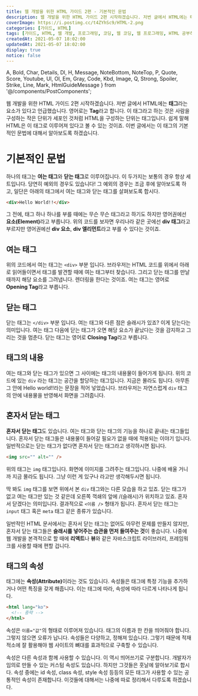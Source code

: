 ```yaml
---
title: 웹 개발을 위한 HTML 가이드 2편 - 기본적인 문법
description: 웹 개발을 위한 HTML 가이드 2편 시작하겠습니다. 저번 글에서 HTML에는 태그라는 요소가 있다고 언급했습니다. 영어로는 Tag라고 합니다. 이 태그라고 하는 것은 사람을 구성하는 작은 단위가 세포인 것처럼 HTML을 구성하는 단위는 태그입니다. 쉽게 말해 HTML은 이 태그로 이루어져 있다고 볼 수 있는 것이죠. 이번 글에서는 이 태그의 기본적인 문법에 대해서 알아보도록 하겠습니다.
coverImage: https://i.postimg.cc/t4ZYhSc9/HTML-2.png
categories: [가이드, HTML]
tags: [가이드, HTML, 웹 개발, 프로그래밍, 코딩, 웹 코딩, 웹 프로그래밍, HTML 공부하기, HTML 초보, 태그, HTML 문법]
createdAt: 2021-05-07 18:02:00
updatedAt: 2021-05-07 18:02:00
display: true
notice: false
---
```


  A, Bold, Char, Details, Dl, H, Message, NoteBottom, NoteTop, P,
  Quote, Score, Youtube, Ul, Ol, Em, Gray, Code, Kbd, Image,
  Q, Strong, Spoiler, Strike, Line, Mark, HtmlGuideMessage
} from '@/components/PostComponents';

<HtmlGuideMessage />

웹 개발을 위한 HTML 가이드 2편 시작하겠습니다. 저번 글에서 HTML에는 **태그**라는 요소가 있다고 언급했습니다. 영어로는 **Tag**라고 합니다. 이 태그라고 하는 것은 사람을 구성하는 작은 단위가 세포인 것처럼 HTML을 구성하는 단위는 태그입니다. 쉽게 말해 HTML은 이 태그로 이루어져 있다고 볼 수 있는 것이죠. 이번 글에서는 이 태그의 기본적인 문법에 대해서 알아보도록 하겠습니다.

# 기본적인 문법
하나의 태그는 **여는 태그**와 **닫는 태그**로 이루어집니다. 이 두가지는 보통의 경우 항상 세트입니다. 당연히 예외의 경우도 있습니다! 그 예외의 경우는 조금 후에 알아보도록 하고, 일단은 아래의 태그에서 여는 태그와 닫는 태그를 살펴보도록 합시다.

```html
<div>Hello World!!</div>
```

그 전에, 태그 하나 하나를 부를 때에는 무슨 무슨 태그라고 하기도 하지만 영어권에선 <Strong>요소(Element)</Strong>라고 부릅니다. 위의 코드를 보자면 우리나라 같은 곳에선 **div 태그**라고 부르지만 영어권에선 **div 요소**, **div 엘리먼트**라고 부를 수 있다는 것이죠.

## 여는 태그
위의 코드에서 여는 태그는 `<div>` 부분 입니다. 브라우저는 HTML 코드를 위에서 아래로 읽어들이면서 태그를 발견할 때에 여는 태그부터 찾습니다. 그리고 닫는 태그를 만날 때까지 해당 요소를 그려냅니다. 렌더링을 한다는 것이죠. 여는 태그는 영어로 **Opening Tag**라고 부릅니다.

## 닫는 태그
닫는 태그는 `</div>` 부분 입니다. 여는 태그와 다른 점은 슬래시가 있죠? 이게 닫는다는 의미입니다. 여는 태그 다음에 닫는 태그가 오면 해당 요소가 끝났다는 것을 감지하고 그리는 것을 멈춘다. 닫는 태그는 영어로 **Closing Tag**라고 부릅니다.

## 태그의 내용
여는 태그와 닫는 태그가 있으면 그 사이에는 태그의 내용물이 들어가게 됩니다. 위의 코드에 있는 `div` 라는 태그는 공간을 할당하는 태그입니다. 지금은 몰라도 됩니다. 아무튼 그 안에 <Bold>Hello world!!</Bold>라는 문장을 적어 넣었습니다. 브라우저는 자연스럽게 `div` 태그의 안에 내용물을 반영해서 화면을 그려줍니다.

## 혼자서 닫는 태그
**혼자서 닫는 태그**도 있습니다. 여는 태그와 닫는 태그의 기능을 하나로 끝내는 태그들입니다. 혼자서 닫는 태그들은 내용물이 들어갈 필요가 없을 때에 적용되는 이야기 입니다. 일반적으로는 닫는 태그가 없다면 혼자서 닫는 태그라고 생각하시면 됩니다.

```html
<img src="" alt="" />
```

위의 태그는 `img` 태그입니다. 화면에 이미지를 그려주는 태그입니다. 나중에 배울 거니까 지금 몰라도 됩니다. 그냥 이런 게 있구나 라고만 생각해두시면 됩니다.

딱 봐도 `img` 태그를 보면 위에서 본 `div` 태그와는 다른 모습을 하고 있죠. 닫는 태그가 없고 여는 태그만 있는 것 같은데 오른쪽 꺽쇄의 앞에 <Bold>/(슬래시)</Bold>가 위치하고 있죠. 혼자서 닫겠다는 의미입니다. 결과적으로 `<이름 />` 형태가 됩니다. 혼자서 닫는 태그는 `input` 태그 혹은 `meta` 태그 같은 종류가 있습니다.

일반적인 HTML 문서에서는 혼자서 닫는 태그는 없어도 아무런 문제를 만들지 않지만, 혼자서 닫는 태그들은 **슬래시를 넣어주는 습관을 먼저 들여주는 것**이 좋습니다. 나중에 웹 개발을 본격적으로 할 때에 **리액트**나 **뷰**와 같은 자바스크립트 라이브러리, 프레임워크를 사용할 때에 편할 겁니다.

## 태그의 속성
태그에는 <Strong>속성(Attribute)</Strong>이라는 것도 있습니다. 속성들은 태그에 특정 기능을 추가하거나 어떤 특징을 갖게 해줍니다. 이는 태그에 따라, 속성에 따라 다르게 나타나게 됩니다.

```html
<html lang="ko">
  <!-- 중략 -->
</html>
```

속성은 `이름="값"`의 형태로 이루어져 있습니다. 태그의 이름과 한 칸을 띄어줘야 합니다. 그렇지 않으면 오류가 납니다. 속성들은 다양하고, 정해져 있습니다. 그렇기 때문에 적재적소에 잘 활용해야 웹 사이트의 뼈대를 효과적으로 구축할 수 있습니다.

속성은 다른 속성과 함께 사용할 수 있습니다. 이 역시 띄어쓰기로 구분합니다. 개발자가 임의로 만들 수 있는 커스텀 속성도 있습니다. 하지만 그것들은 훗날에 알아보기로 합시다. 속성 중에는 id 속성, class 속성, style 속성 등등의 모든 태그가 사용할 수 있는 공통적인 속성이 존재합니다. 이것들에 대해서는 나중에 따로 정리해서 다루도록 하겠습니다.